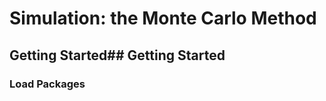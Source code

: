 # Simulation: the Monte Carlo Method {#sec-simulation}

## Getting Started## Getting Started {#sec-simulationGettingStarted}

### Load Packages {#sec-simulationGettingStarted}

```r

```
